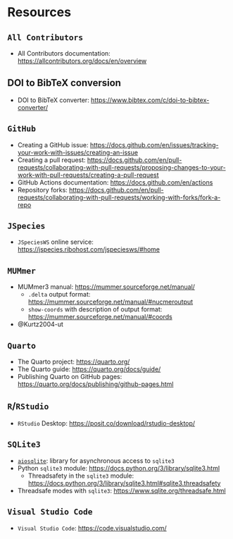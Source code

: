 # Resources { .unnumbered }

## `All Contributors`

- All Contributors documentation: [https://allcontributors.org/docs/en/overview](https://allcontributors.org/docs/en/overview)

## DOI to BibTeX conversion

- DOI to BibTeX converter: [https://www.bibtex.com/c/doi-to-bibtex-converter/](https://www.bibtex.com/c/doi-to-bibtex-converter/)

## `GitHub`

- Creating a GitHub issue: [https://docs.github.com/en/issues/tracking-your-work-with-issues/creating-an-issue](https://docs.github.com/en/issues/tracking-your-work-with-issues/creating-an-issue)
- Creating a pull request: [https://docs.github.com/en/pull-requests/collaborating-with-pull-requests/proposing-changes-to-your-work-with-pull-requests/creating-a-pull-request](https://docs.github.com/en/pull-requests/collaborating-with-pull-requests/proposing-changes-to-your-work-with-pull-requests/creating-a-pull-request)
- GitHub Actions documentation: [https://docs.github.com/en/actions](https://docs.github.com/en/actions)
- Repository forks: [https://docs.github.com/en/pull-requests/collaborating-with-pull-requests/working-with-forks/fork-a-repo](https://docs.github.com/en/pull-requests/collaborating-with-pull-requests/working-with-forks/fork-a-repo)

## `JSpecies`

- `JSpeciesWS` online service: [https://jspecies.ribohost.com/jspeciesws/#home](https://jspecies.ribohost.com/jspeciesws/#home)

## `MUMmer`

- MUMmer3 manual: [https://mummer.sourceforge.net/manual/](https://mummer.sourceforge.net/manual/)
  - `.delta` output format: [https://mummer.sourceforge.net/manual/#nucmeroutput](https://mummer.sourceforge.net/manual/#nucmeroutput)
  - `show-coords` with description of output format: [https://mummer.sourceforge.net/manual/#coords](https://mummer.sourceforge.net/manual/#coords)

- @Kurtz2004-ut

## `Quarto`

- The Quarto project: [https://quarto.org/](https://quarto.org/)
- The Quarto guide: [https://quarto.org/docs/guide/](https://quarto.org/docs/guide/)
- Publishing Quarto on GitHub pages: [https://quarto.org/docs/publishing/github-pages.html](https://quarto.org/docs/publishing/github-pages.html)

## `R`/`RStudio`

- `RStudio` Desktop: [https://posit.co/download/rstudio-desktop/](https://posit.co/download/rstudio-desktop/)

## `SQLite3`

- [`aiosqlite`](https://github.com/omnilib/aiosqlite): library for asynchronous access to `sqlite3`
- Python `sqlite3` module: [https://docs.python.org/3/library/sqlite3.html](https://docs.python.org/3/library/sqlite3.html)
  - Threadsafety in the `sqlite3` module: [https://docs.python.org/3/library/sqlite3.html#sqlite3.threadsafety](https://docs.python.org/3/library/sqlite3.html#sqlite3.threadsafety)
- Threadsafe modes with `sqlite3`: [https://www.sqlite.org/threadsafe.html](https://www.sqlite.org/threadsafe.html)


## `Visual Studio Code`

- `Visual Studio Code`: [https://code.visualstudio.com/](https://code.visualstudio.com/)